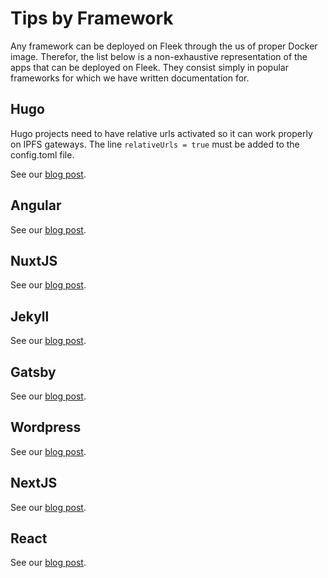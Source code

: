 # Tips by Framework

Any framework can be deployed on Fleek through the us of proper Docker image. Therefor, the list below is a non-exhaustive representation of the apps that can be deployed on Fleek. They consist simply in popular frameworks for which we have written documentation for.

## Hugo
Hugo projects need to have relative urls activated so it can work properly on IPFS gateways.
The line `relativeUrls = true` must be added to the config.toml file.

See our [blog post](https://blog.fleek.co/posts/go-with-hugo-and-fleek).

## Angular
See our [blog post](https://blog.fleek.co/posts/angularjs-on-ipfs-on-fleek).

## NuxtJS
See our [blog post](https://blog.fleek.co/posts/Deploying-nuxtJS-through-IPFS-on-Fleek).

## Jekyll
See our [blog post](https://blog.fleek.co/posts/deploy-jekyll-blog-on-fleek).

## Gatsby
See our [blog post](https://blog.fleek.co/posts/Gatsby-Fleek).

## Wordpress
See our [blog post](https://blog.fleek.co/posts/wordpress+fleek).

## NextJS
See our [blog post](https://blog.fleek.co/posts/fleek-nextJS).

## React
See our [blog post](https://blog.fleek.co/posts/fleek-create-react-app).